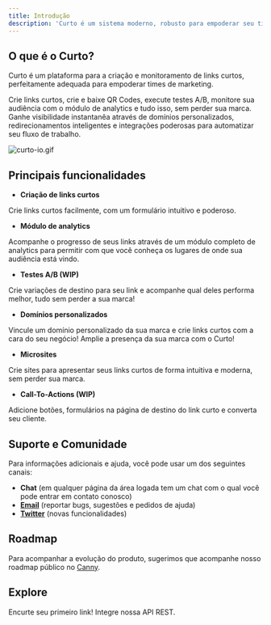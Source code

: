 ```yaml
---
title: Introdução
description: 'Curto é um sistema moderno, robusto para empoderar seu time de marketing à atingir sua audiência.'
---
```


## O que é o Curto?

Curto é um plataforma para a criação e monitoramento de links curtos, perfeitamente adequada para empoderar times de marketing.

Crie links curtos, crie e baixe QR Codes, execute testes A/B, monitore sua audiência com o módulo de analytics e tudo isso, sem perder sua marca. Ganhe visibilidade instantanêa através de domínios personalizados, redirecionamentos inteligentes e integrações poderosas para automatizar seu fluxo de trabalho.

![curto-io.gif](/images/curto-io.gif)

## Principais funcionalidades

- **Criação de links curtos**

Crie links curtos facilmente, com um formulário intuitivo e poderoso.

- **Módulo de analytics**

Acompanhe o progresso de seus links através de um módulo completo de analytics para permitir com que você conheça os lugares de onde sua audiência está vindo.

- **Testes A/B (WIP)**

Crie variações de destino para seu link e acompanhe qual deles performa melhor, tudo sem perder a sua marca!

- **Domínios personalizados**

Vincule um domínio personalizado da sua marca e crie links curtos com a cara do seu negócio! Amplie a presença da sua marca com o Curto!

- **Microsites**

Crie sites para apresentar seus links curtos de forma intuitiva e moderna, sem perder sua marca.

- **Call-To-Actions (WIP)**

Adicione botões, formulários na página de destino do link curto e converta seu cliente.

## Suporte e Comunidade

Para informações adicionais e ajuda, você pode usar um dos seguintes canais:

- **Chat** (em qualquer página da área logada tem um chat com o qual você pode entrar em contato conosco)
- [**Email**](mailto:vitor@curto.io) (reportar bugs, sugestões e pedidos de ajuda)
- [**Twitter**](https://twitter.com/curto_io) (novas funcionalidades)

## Roadmap

Para acompanhar a evolução do produto, sugerimos que acompanhe nosso roadmap público no [Canny](https://curto.canny.io).

## Explore

<CardGroup cols={2}>
  <Card title="Início Rápido" icon="play" href="/getting-started/quickstart">
    Encurte seu primeiro link!
  </Card>
  <Card title="Referência da API" icon="file"  href="https://docs.curto.io/api-reference" >
    Integre nossa API REST.
  </Card>
</CardGroup>